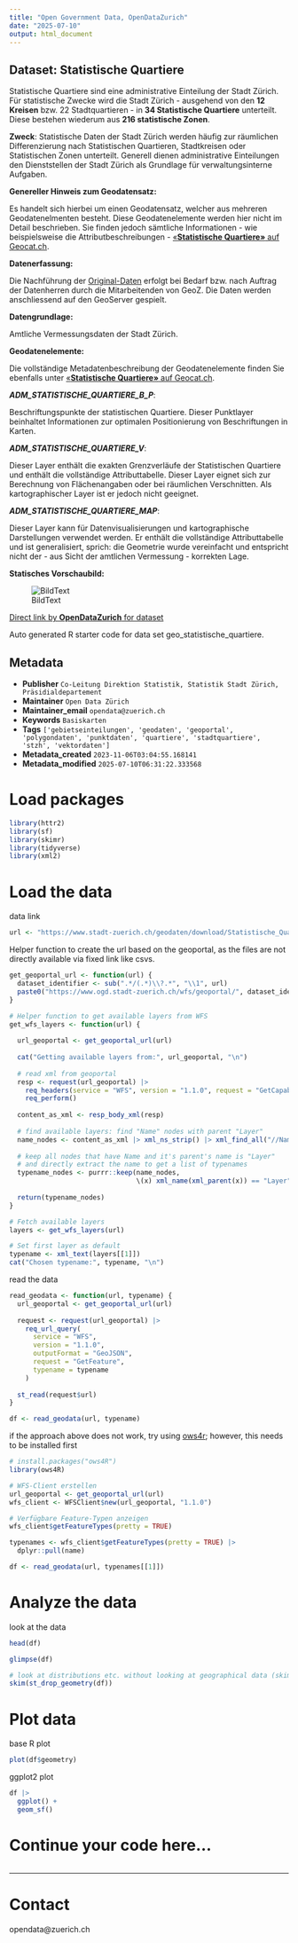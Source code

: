 ```yaml
---
title: "Open Government Data, OpenDataZurich"
date: "2025-07-10"
output: html_document
---
```


## Dataset: Statistische Quartiere

Statistische Quartiere sind eine administrative Einteilung der Stadt Zürich.
Für statistische Zwecke wird die Stadt Zürich - ausgehend von den **12 Kreisen** bzw. 22 Stadtquartieren - in **34 Statistische Quartiere** unterteilt. Diese bestehen wiederum aus **216 statistische Zonen**. 

**Zweck**: Statistische Daten der Stadt Zürich werden häufig zur räumlichen Differenzierung nach Statistischen Quartieren, Stadtkreisen oder Statistischen Zonen unterteilt. Generell dienen administrative Einteilungen den Dienststellen der Stadt Zürich als Grundlage für verwaltungsinterne Aufgaben.

**Genereller Hinweis zum Geodatensatz:**

Es handelt sich hierbei um einen Geodatensatz, welcher aus mehreren Geodatenelmenten besteht. Diese Geodatenelemente werden hier nicht im Detail beschrieben. Sie finden jedoch sämtliche Informationen - wie beispielsweise die Attributbeschreibungen - [«**Statistische Quartiere»** auf Geocat.ch](https://www.geocat.ch/geonetwork/srv/ger/catalog.search#/metadata/fd1a94fe-4bd4-4a40-99af-8b859dfe82a7).
			   

**Datenerfassung:**

Die Nachführung der <a href='http://geometa.stzh.ch/geodatensatz/show?nbid=4963' target='_blank'>Original-Daten</a> erfolgt bei Bedarf bzw. nach Auftrag der Datenherren durch die Mitarbeitenden von GeoZ. Die Daten werden anschliessend auf den GeoServer gespielt.

**Datengrundlage:**

Amtliche Vermessungsdaten der Stadt Zürich.

**Geodatenelemente:**

Die vollständige Metadatenbeschreibung der Geodatenelemente finden Sie ebenfalls unter [«**Statistische Quartiere»** auf Geocat.ch](https://www.geocat.ch/geonetwork/srv/ger/md.viewer#/full_view/fd1a94fe-4bd4-4a40-99af-8b859dfe82a7).

***ADM_STATISTISCHE_QUARTIERE_B_P***: 

Beschriftungspunkte der statistischen Quartiere. Dieser Punktlayer beinhaltet Informationen zur optimalen Positionierung von Beschriftungen in Karten.


***ADM_STATISTISCHE_QUARTIERE_V***: 

Dieser Layer enthält die exakten Grenzverläufe der Statistischen Quartiere und enthält die vollständige Attributtabelle.
Dieser Layer eignet sich zur Berechnung von Flächenangaben oder bei räumlichen Verschnitten. Als kartographischer Layer ist er jedoch nicht geeignet.


***ADM_STATISTISCHE_QUARTIERE_MAP***: 

Dieser Layer kann für Datenvisualisierungen und kartographische Darstellungen verwendet werden. Er enthält die vollständige Attributtabelle und ist generalisiert, sprich: die Geometrie wurde vereinfacht und entspricht nicht der - aus Sicht der amtlichen Vermessung - korrekten Lage. 




**Statisches Vorschaubild:**

![BildText](https://www.gis.stadt-zuerich.ch/zueriplan_docs/geocat/fd1a94fe-4bd4-4a40-99af-8b859dfe82a7.png)



[Direct link by **OpenDataZurich** for dataset](https://data.stadt-zuerich.ch/dataset/geo_statistische_quartiere)

Auto generated R starter code for data set geo_statistische_quartiere.

## Metadata

- **Publisher** `Co-Leitung Direktion Statistik, Statistik Stadt Zürich, Präsidialdepartement`
- **Maintainer** `Open Data Zürich`
- **Maintainer_email** `opendata@zuerich.ch`
- **Keywords** `Basis­karten`
- **Tags** `['gebietseinteilungen', 'geodaten', 'geoportal', 'polygondaten', 'punktdaten', 'quartiere', 'stadtquartiere', 'stzh', 'vektordaten']`
- **Metadata_created** `2023-11-06T03:04:55.168141`
- **Metadata_modified** `2025-07-10T06:31:22.333568`


# Load packages

```r
library(httr2)
library(sf)
library(skimr)
library(tidyverse)
library(xml2)
```

# Load the data

data link
```r
url <- "https://www.stadt-zuerich.ch/geodaten/download/Statistische_Quartiere?format=geojson_link"
```


Helper function to create the url based on the geoportal, as the files are not directly available via fixed link like csvs.
```r
get_geoportal_url <- function(url) {
  dataset_identifier <- sub(".*/(.*)\\?.*", "\\1", url)
  paste0("https://www.ogd.stadt-zuerich.ch/wfs/geoportal/", dataset_identifier)
}
```

```r
# Helper function to get available layers from WFS
get_wfs_layers <- function(url) {
  
  url_geoportal <- get_geoportal_url(url)
  
  cat("Getting available layers from:", url_geoportal, "\n")
  
  # read xml from geoportal
  resp <- request(url_geoportal) |> 
    req_headers(service = "WFS", version = "1.1.0", request = "GetCapabilities") |> 
    req_perform()
  
  content_as_xml <- resp_body_xml(resp)
  
  # find available layers: find "Name" nodes with parent "Layer"
  name_nodes <- content_as_xml |> xml_ns_strip() |> xml_find_all("//Name")
  
  # keep all nodes that have Name and it's parent's name is "Layer"
  # and directly extract the name to get a list of typenames
  typename_nodes <- purrr::keep(name_nodes,
                                \(x) xml_name(xml_parent(x)) == "Layer")
  
  return(typename_nodes)
}

# Fetch available layers
layers <- get_wfs_layers(url)

# Set first layer as default
typename <- xml_text(layers[[1]])
cat("Chosen typename:", typename, "\n")
```

read the data
```r
read_geodata <- function(url, typename) {
  url_geoportal <- get_geoportal_url(url)
  
  request <- request(url_geoportal) |>
    req_url_query(
      service = "WFS",
      version = "1.1.0",
      outputFormat = "GeoJSON",
      request = "GetFeature",
      typename = typename
    )
  
  st_read(request$url)
}

df <- read_geodata(url, typename)
```

if the approach above does not work, try using [ows4r](https://eblondel.github.io/ows4R/); however, this needs to be installed first
```r
# install.packages("ows4R")
library(ows4R)

# WFS-Client erstellen
url_geoportal <- get_geoportal_url(url)
wfs_client <- WFSClient$new(url_geoportal, "1.1.0")

# Verfügbare Feature-Typen anzeigen
wfs_client$getFeatureTypes(pretty = TRUE)

typenames <- wfs_client$getFeatureTypes(pretty = TRUE) |> 
  dplyr::pull(name)

df <- read_geodata(url, typenames[[1]])
```

# Analyze the data

look at the data
```r
head(df)
```

```r
glimpse(df)
```

```r
# look at distributions etc. without looking at geographical data (skim cannot deal with geometries)
skim(st_drop_geometry(df))
```

# Plot data

base R plot
```r
plot(df$geometry)
```

ggplot2 plot
```r
df |>
  ggplot() +
  geom_sf()
```

# Continue your code here...

```r

```

------------------------------------------------------------------------

# Contact

opendata@zuerich.ch
